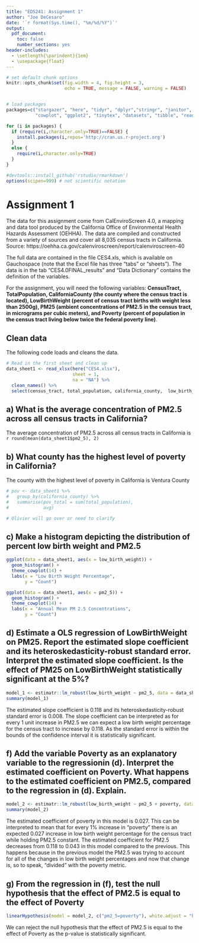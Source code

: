 ```yaml
---
title: "EDS241: Assignment 1"
author: "Joe DeCesaro"
date: '`r format(Sys.time(), "%m/%d/%Y")`'
output: 
  pdf_document:
    toc: false
    number_sections: yes
header-includes:
  - \setlength{\parindent}{1em}
  - \usepackage{float}
--- 
```

  
``` r

# set default chunk options
knitr::opts_chunk$set(fig.width = 4, fig.height = 3, 
                      echo = TRUE, message = FALSE, warning = FALSE)


# load packages
packages=c("stargazer", "here", "tidyr", "dplyr","stringr", "janitor", 
           "cowplot", "ggplot2", "tinytex", "datasets", "tibble", "readxl", "estimatr", "car")

for (i in packages) {
  if (require(i,character.only=TRUE)==FALSE) {
    install.packages(i,repos='http://cran.us.r-project.org')
  }
  else {
    require(i,character.only=TRUE)
  }
}

#devtools::install_github('rstudio/rmarkdown')
options(scipen=999) # not scientific notation


```

# Assignment 1

The data for this assignment come from CalEnviroScreen 4.0, a mapping and data tool produced by the California Office of Environmental Health Hazards Assessment (OEHHA). The data are compiled and constructed from a variety of sources and cover all 8,035 census tracts in California. Source: https://oehha.ca.gov/calenviroscreen/report/calenviroscreen-40

The full data are contained in the file CES4.xls, which is available on Gauchospace (note that the Excel file has three “tabs” or “sheets”). The data is in the tab “CES4.0FINAL_results” and “Data Dictionary” contains the definition of the variables.

For the assignment, you will need the following variables: **CensusTract, TotalPopulation, CaliforniaCounty (the county where the census tract is located), LowBirthWeight (percent of census tract births with weight less than 2500g), PM25 (ambient concentrations of PM2.5 in the census tract, in micrograms per cubic meters), and Poverty (percent of population in the census tract living below twice the federal poverty line)**.

## Clean data

\noindent The following code loads and cleans the data.

```r
# Read in the first sheet and clean up
data_sheet1 <- read_xlsx(here("CES4.xlsx"), 
                         sheet = 1,
                         na = "NA") %>% 
  clean_names() %>% 
  select(census_tract, total_population, california_county,  low_birth_weight, pm2_5, poverty)

```


## a) What is the average concentration of PM2.5 across all census tracts in California?
\noindent The average concentration of PM2.5 across all census tracts in California is `r round(mean(data_sheet1$pm2_5), 2)`

## b) What county has the highest level of poverty in California?
\noindent The county with the highest level of poverty in California is Ventura County
```r
# pov <- data_sheet1 %>% 
#   group_by(california_county) %>% 
#   summarise(pov_total = sum(total_population),
#             avg)

# Olivier will go over or need to clarify
```


## c) Make a histogram depicting the distribution of percent low birth weight and PM2.5
```r
ggplot(data = data_sheet1, aes(x = low_birth_weight)) +
  geom_histogram() +
  theme_cowplot(14) +
  labs(x = "Low Birth Weight Percentage", 
       y = "Count")

```

```r
ggplot(data = data_sheet1, aes(x = pm2_5)) +
  geom_histogram() +
  theme_cowplot(14) +
  labs(x = "Annual Mean PM 2.5 Concentrations", 
       y = "Count")

```

## d) Estimate a OLS regression of LowBirthWeight on PM25. Report the estimated slope coefficient and its heteroskedasticity-robust standard error. Interpret the estimated slope coefficient. Is the effect of PM25 on LowBirthWeight statistically significant at the 5%?
```r
model_1 <- estimatr::lm_robust(low_birth_weight ~ pm2_5, data = data_sheet1)
summary(model_1)
```
The estimated slope coefficient is 0.118 and its heteroskedasticity-robust standard error is 0.008. The slope coefficient can be interpreted as for every 1 unit increase in PM2.5 we can expect a low birth weight percentage for the census tract to increase by 0.118. As the standard error is within the bounds of the confidence interval it is statistically significant.

## f) Add the variable Poverty as an explanatory variable to the regressionin (d). Interpret the estimated coefficient on Poverty. What happens to the estimated coefficient on PM2.5, compared to the regression in (d). Explain.
```r
model_2 <- estimatr::lm_robust(low_birth_weight ~ pm2_5 + poverty, data = data_sheet1)
summary(model_2)

```
The estimated coefficient of poverty in this model is 0.027. This can be interpreted to mean that for every 1% increase in "poverty" there is an expected 0.027 increase in low birth weight percentage for the census tract while holding PM2.5 constant. The estimated coefficient for PM2.5 decreases from 0.118 to 0.043 in this model compared to the previous. This happens because in the previous model the PM2.5 was trying to account for all of the changes in low birth weight percentages and now that change is, so to speak, "divided" with the poverty metric.

## g) From the regression in (f), test the null hypothesis that the effect of PM2.5 is equal to the effect of Poverty
```r
linearHypothesis(model = model_2, c("pm2_5=poverty"), white.adjust = "hc2")
```
We can reject the null hypothesis that the effect of PM2.5 is equal to the effect of Poverty as the p-value is statistically significant.

